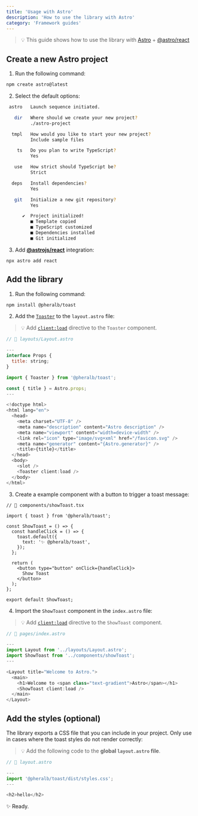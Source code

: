 ```yaml
---
title: 'Usage with Astro'
description: 'How to use the library with Astro'
category: 'Framework guides'
---
```


> 💡 This guide shows how to use the library with [Astro](https://astro.build/) + [@astro/react](https://docs.astro.build/en/guides/integrations-guide/react/)

## Create a new Astro project

1. Run the following command:

```bash
npm create astro@latest
```

2. Select the default options:

```bash
 astro   Launch sequence initiated.

   dir   Where should we create your new project?
         ./astro-project

  tmpl   How would you like to start your new project?
         Include sample files

    ts   Do you plan to write TypeScript?
         Yes

   use   How strict should TypeScript be?
         Strict

  deps   Install dependencies?
         Yes

   git   Initialize a new git repository?
         Yes

      ✔  Project initialized!
         ■ Template copied
         ■ TypeScript customized
         ■ Dependencies installed
         ■ Git initialized
```

3. Add [**@astrojs/react**](https://docs.astro.build/es/guides/integrations-guide/react/) integration:

```bash
npx astro add react
```

## Add the library

1. Run the following command:

```bash
npm install @pheralb/toast
```

2. Add the [`Toaster`](/toaster) to the `layout.astro` file:

> 💡 Add [`client:load`](https://docs.astro.build/es/reference/directives-reference/#clientload) directive to the `Toaster` component.

```js
// 📄 layouts/Layout.astro

---
interface Props {
  title: string;
}

import { Toaster } from '@pheralb/toast';

const { title } = Astro.props;
---

<!doctype html>
<html lang="en">
  <head>
    <meta charset="UTF-8" />
    <meta name="description" content="Astro description" />
    <meta name="viewport" content="width=device-width" />
    <link rel="icon" type="image/svg+xml" href="/favicon.svg" />
    <meta name="generator" content="{Astro.generator}" />
    <title>{title}</title>
  </head>
  <body>
    <slot />
    <Toaster client:load />
  </body>
</html>
```

3. Create a example component with a button to trigger a toast message:

```tsx
// 📄 components/showToast.tsx

import { toast } from '@pheralb/toast';

const ShowToast = () => {
  const handleClick = () => {
    toast.default({
      text: '✨ @pheralb/toast',
    });
  };

  return (
    <button type="button" onClick={handleClick}>
      Show Toast
    </button>
  );
};

export default ShowToast;
```

4. Import the `ShowToast` component in the `index.astro` file:

> 💡 Add [`client:load`](https://docs.astro.build/es/reference/directives-reference/#clientload) directive to the `ShowToast` component.

```js
// 📄 pages/index.astro

---
import Layout from '../layouts/Layout.astro';
import ShowToast from '../components/showToast';
---

<Layout title="Welcome to Astro.">
  <main>
    <h1>Welcome to <span class="text-gradient">Astro</span></h1>
    <ShowToast client:load />
  </main>
</Layout>
```

## Add the styles (optional)

The library exports a CSS file that you can include in your project. Only use in cases where the toast styles do not render correctly:

> 💡 Add the following code to the **global `layout.astro` file**.

```js
// 📄 layout.astro

---
import '@pheralb/toast/dist/styles.css';
---

<h2>hello</h2>
```

✨ Ready.
